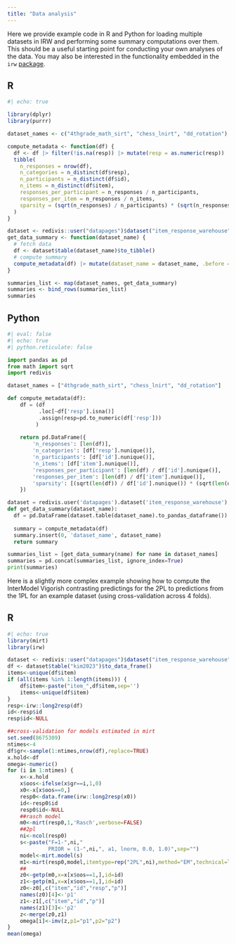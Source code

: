 ```yaml
---
title: "Data analysis"
---
```


Here we provide example code in R and Python for loading multiple datasets in IRW and performing some summary computations over them. This should be a useful starting point for conducting your own analyses of the data. You may also be interested in the functionality embedded in the `irw` [package](https://github.com/ben-domingue/irw/tree/main/irw_pkg).

::: {.panel-tabset}

## R

```r
#| echo: true

library(dplyr)
library(purrr)

dataset_names <- c("4thgrade_math_sirt", "chess_lnirt", "dd_rotation")

compute_metadata <- function(df) {
  df <- df |> filter(!is.na(resp)) |> mutate(resp = as.numeric(resp))
  tibble(
    n_responses = nrow(df),
    n_categories = n_distinct(df$resp),
    n_participants = n_distinct(df$id),
    n_items = n_distinct(df$item),
    responses_per_participant = n_responses / n_participants,
    responses_per_item = n_responses / n_items,
    sparsity = (sqrt(n_responses) / n_participants) * (sqrt(n_responses) / n_items)
  )
}

dataset <- redivis::user("datapages")$dataset("item_response_warehouse")
get_data_summary <- function(dataset_name) {
  # fetch data
  df <- dataset$table(dataset_name)$to_tibble()
  # compute summary
  compute_metadata(df) |> mutate(dataset_name = dataset_name, .before = everything())
}

summaries_list <- map(dataset_names, get_data_summary)
summaries <- bind_rows(summaries_list)
summaries
```

## Python

```python
#| eval: false
#| echo: true
#| python.reticulate: false

import pandas as pd
from math import sqrt
import redivis

dataset_names = ["4thgrade_math_sirt", "chess_lnirt", "dd_rotation"]

def compute_metadata(df):
    df = (df
          .loc[~df['resp'].isna()]
          .assign(resp=pd.to_numeric(df['resp']))
         )
    
    return pd.DataFrame({
        'n_responses': [len(df)],
        'n_categories': [df['resp'].nunique()],
        'n_participants': [df['id'].nunique()],
        'n_items': [df['item'].nunique()],
        'responses_per_participant': [len(df) / df['id'].nunique()],
        'responses_per_item': [len(df) / df['item'].nunique()],
        'sparsity': [(sqrt(len(df)) / df['id'].nunique()) * (sqrt(len(df)) / df['item'].nunique())]
    })

dataset = redivis.user('datapages').dataset('item_response_warehouse')
def get_data_summary(dataset_name):
  df = pd.DataFrame(dataset.table(dataset_name).to_pandas_dataframe())
    
  summary = compute_metadata(df)
  summary.insert(0, 'dataset_name', dataset_name)
  return summary

summaries_list = [get_data_summary(name) for name in dataset_names]
summaries = pd.concat(summaries_list, ignore_index=True)
print(summaries)
```

:::

Here is a slightly more complex example showing how to compute the InterModel Vigorish contrasting predictings for the 2PL to predictions from the 1PL for an example dataset (using cross-validation across 4 folds).

::: {.panel-tabset}

## R

```r
#| echo: true
library(mirt)
library(irw) 

dataset <- redivis::user("datapages")$dataset("item_response_warehouse")
df <- dataset$table("kim2023")$to_data_frame()
items<-unique(df$item)
if (all(items %in% 1:length(items))) {
    df$item<-paste("item_",df$item,sep='')
    items<-unique(df$item)
}
resp<-irw::long2resp(df)
id<-resp$id
resp$id<-NULL

##cross-validation for models estimated in mirt
set.seed(8675309)
ntimes<-4
df$gr<-sample(1:ntimes,nrow(df),replace=TRUE)
x.hold<-df
omega<-numeric()
for (i in 1:ntimes) {
    x<-x.hold
    x$oos<-ifelse(x$gr==i,1,0)
    x0<-x[x$oos==0,]
    resp0<-data.frame(irw::long2resp(x0))
    id<-resp0$id
    resp0$id<-NULL
    ##rasch model
    m0<-mirt(resp0,1,'Rasch',verbose=FALSE)
    ##2pl
    ni<-ncol(resp0)
    s<-paste("F=1-",ni,"
             PRIOR = (1-",ni,", a1, lnorm, 0.0, 1.0)",sep="")
    model<-mirt.model(s)
    m1<-mirt(resp0,model,itemtype=rep("2PL",ni),method="EM",technical=list(NCYCLES=10000),verbose=FALSE)
    ##
    z0<-getp(m0,x=x[x$oos==1,],id=id)
    z1<-getp(m1,x=x[x$oos==1,],id=id)
    z0<-z0[,c("item","id","resp","p")]
    names(z0)[4]<-'p1'
    z1<-z1[,c("item","id","p")]
    names(z1)[3]<-'p2'
    z<-merge(z0,z1)
    omega[i]<-imv(z,p1="p1",p2="p2")
}
mean(omega)
```
:::
